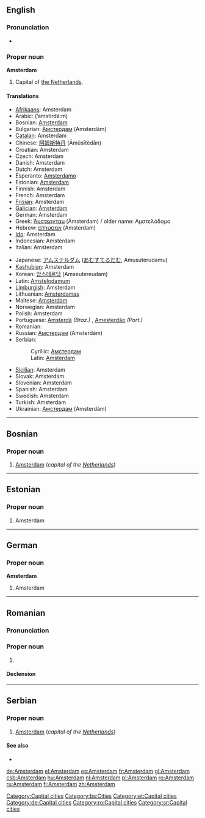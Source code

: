 {{wikipedia}}
==English==

===Pronunciation===
*{{audio|en-us-Amsterdam.ogg|Audio (US)}}

===Proper noun===
'''Amsterdam'''

# Capital of [[The Netherlands|the Netherlands]].

====Translations====
{{top}}
*[[Afrikaans]]: Amsterdam
*Arabic: {{ARchar|[[امستردام|أمستردام]]}} (’amstirdá:m)
*Bosnian: [[Amsterdam#Bosnian|Amsterdam]] {{m}}
*Bulgarian: [[Амстердам]] (Amsterdám)
*[[Catalan]]: Amsterdam
*Chinese: [[阿姆斯特丹]] (Āmǔsītèdān)
*Croatian: Amsterdam
*Czech: Amsterdam
*Danish: Amsterdam
*Dutch: Amsterdam {{n}}
*Esperanto: [[Amsterdamo]]
*Estonian: [[#Estonian|Amsterdam]]
*Finnish: Amsterdam
*French: Amsterdam
*[[Frisian]]: Amsterdam
*[[Galician]]: [[Ámsterdam]]
*German: Amsterdam
*Greek: [[Άμστερνταμ]] (Ámsterdam) / older name: Αμστελόδαμο
*Hebrew: [[אמסטרדם]] (Amsterdam) {{f}}
*[[Ido]]: Amsterdam
*Indonesian: Amsterdam
*Italian: Amsterdam {{f}}
{{mid}}
*Japanese: [[アムステルダム]] ([[あむすてるだむ]], Amusuterudamu)
*[[Kashubian]]: Amsterdam
*Korean: [[암스테르담]] (Amseutereudam)
*Latin: [[Amstelodamum]]
*[[Limburgish]]: Amsterdam
*Lithuanian: [[Amsterdamas]]
*Maltese: [[Amsterdam]]
*Norwegian: Amsterdam
*Polish: Amsterdam
*Portuguese: [[Amsterdã]] ''(Braz.)'' {{f}}, [[Amesterdão]] ''(Port.)'' {{f}}
*Romanian: {{t+|ro|Amsterdam|n}}
*Russian: [[Амстердам]] (Amsterdám) {{m}}
*Serbian:
*:Cyrillic: [[Амстердам#Serbian|Амстердам]] {{m}}
*:Latin: [[Amsterdam#Serbian|Amsterdam]] {{m}}
*[[Sicilian]]: Amsterdam
*Slovak: Amsterdam
*Slovenian: Amsterdam
*Spanish: Amsterdam
*Swedish: Amsterdam
*Turkish: Amsterdam
*Ukrainian: [[Амстердам]] (Amsterdám)
{{bottom}}

[[Category:Capital cities]]

----

==Bosnian==

===Proper noun===
{{infl|bs|proper noun|g=m}}

# [[Amsterdam#English|Amsterdam]] (''capital of the [[Netherlands]]'')

[[Category:bs:Cities]]

----

==Estonian==

===Proper noun===
{{infl|et|proper noun}}

# Amsterdam

[[Category:et:Capital cities]]

----

==German==

===Proper noun===
'''Amsterdam'''

# Amsterdam

[[Category:de:Capital cities]]

----

==Romanian==

===Pronunciation===
{{IPA|[am.ster.dam]|lang=ro}}

===Proper noun===
{{infl|ro|proper noun|g=n}}

# {{l|en|Amsterdam}}

====Declension====
{{ro-country|g=n|Amsterdamului}}

[[Category:ro:Capital cities]]

----

==Serbian==

===Proper noun===
{{infl|sr|proper noun|g=m}}

# [[Amsterdam#English|Amsterdam]] (''capital of the [[Netherlands]]'')

====See also====
* {{l|sr|Амстердам}}

[[Category:sr:Capital cities]]

[[de:Amsterdam]]
[[el:Amsterdam]]
[[es:Amsterdam]]
[[fr:Amsterdam]]
[[gl:Amsterdam]]
[[csb:Amsterdam]]
[[hu:Amsterdam]]
[[nl:Amsterdam]]
[[pl:Amsterdam]]
[[ro:Amsterdam]]
[[ru:Amsterdam]]
[[fi:Amsterdam]]
[[zh:Amsterdam]]